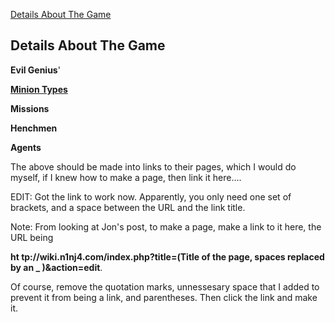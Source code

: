 [http://wiki.n1nj4.com/index.php?title=Details_About_The_Game&action=edit Details About The Game]

== Details About The Game ==


'''Evil Genius''''


'''[http://wiki.n1nj4.com/index.php/List_of_Minion_Types Minion Types]'''


'''Missions'''


'''Henchmen'''


'''Agents'''


The above should be made into links to their pages, which I would do myself, if I knew how to make a page, then link it here....

EDIT: Got the link to work now. Apparently, you only need one set of brackets, and a space between the URL and the link title. 

Note: From looking at Jon's post, to make a page, make a link to it here, the URL being 

'''ht tp://wiki.n1nj4.com/index.php?title=(Title of the page, spaces replaced by an _ )&action=edit '''.
 
Of course, remove the quotation marks, unnessesary space that I added to prevent it from being a link, and parentheses. Then click the link and make it.